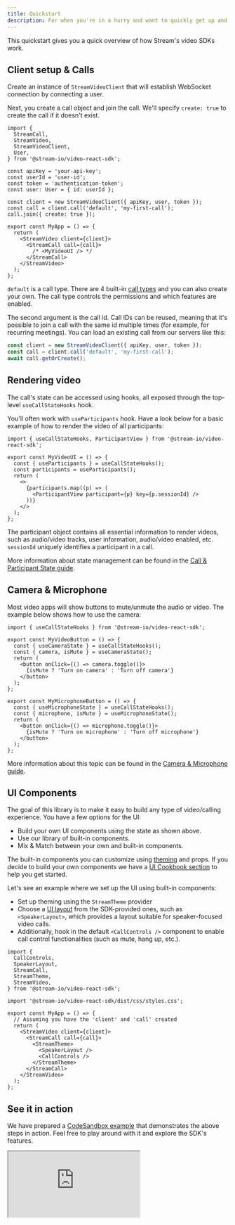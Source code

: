 ```yaml
---
title: Quickstart
description: For when you're in a hurry and want to quickly get up and running
---
```


This quickstart gives you a quick overview of how Stream's video SDKs work.

## Client setup & Calls

Create an instance of `StreamVideoClient` that will establish WebSocket connection by connecting a user.

Next, you create a call object and join the call.
We'll specify `create: true` to create the call if it doesn't exist.

```tsx
import {
  StreamCall,
  StreamVideo,
  StreamVideoClient,
  User,
} from '@stream-io/video-react-sdk';

const apiKey = 'your-api-key';
const userId = 'user-id';
const token = 'authentication-token';
const user: User = { id: userId };

const client = new StreamVideoClient({ apiKey, user, token });
const call = client.call('default', 'my-first-call');
call.join({ create: true });

export const MyApp = () => {
  return (
    <StreamVideo client={client}>
      <StreamCall call={call}>
        /* <MyVideoUI /> */
      </StreamCall>
    </StreamVideo>
  );
};
```

`default` is a call type. There are 4 built-in [call types](../../guides/configuring-call-types/) and you can also create your own. The call type controls the permissions and which features are enabled.

The second argument is the call id. Call IDs can be reused, meaning that it's possible to join a call with the same id multiple times (for example, for recurring meetings).
You can load an existing call from our servers like this:

```typescript
const client = new StreamVideoClient({ apiKey, user, token });
const call = client.call('default', 'my-first-call');
await call.getOrCreate();
```

## Rendering video

The call's state can be accessed using hooks, all exposed through the top-level `useCallStateHooks` hook.

You'll often work with `useParticipants` hook.
Have a look below for a basic example of how to render the video of all participants:

```tsx
import { useCallStateHooks, ParticipantView } from '@stream-io/video-react-sdk';

export const MyVideoUI = () => {
  const { useParticipants } = useCallStateHooks();
  const participants = useParticipants();
  return (
    <>
      {participants.map((p) => (
        <ParticipantView participant={p} key={p.sessionId} />
      ))}
    </>
  );
};
```

The participant object contains all essential information to render videos, such as audio/video tracks, user information, audio/video enabled, etc.
`sessionId` uniquely identifies a participant in a call.

More information about state management can be found in the [Call & Participant State guide](../../guides/call-and-participant-state).

## Camera & Microphone

Most video apps will show buttons to mute/unmute the audio or video. The example below shows how to use the camera:

```tsx
import { useCallStateHooks } from '@stream-io/video-react-sdk';

export const MyVideoButton = () => {
  const { useCameraState } = useCallStateHooks();
  const { camera, isMute } = useCameraState();
  return (
    <button onClick={() => camera.toggle()}>
      {isMute ? 'Turn on camera' : 'Turn off camera'}
    </button>
  );
};

export const MyMicrophoneButton = () => {
  const { useMicrophoneState } = useCallStateHooks();
  const { microphone, isMute } = useMicrophoneState();
  return (
    <button onClick={() => microphone.toggle()}>
      {isMute ? 'Turn on microphone' : 'Turn off microphone'}
    </button>
  );
};
```

More information about this topic can be found in the [Camera & Microphone guide](../../guides/camera-and-microphone).

## UI Components

The goal of this library is to make it easy to build any type of video/calling experience. You have a few options for the UI:

- Build your own UI components using the state as shown above.
- Use our library of built-in components.
- Mix & Match between your own and built-in components.

The built-in components you can customize using [theming](../../ui-components/video-theme) and props. If you decide to build your own components we have a [UI Cookbook section](../../ui-cookbook/overview) to help you get started.

Let's see an example where we set up the UI using built-in components:

- Set up theming using the `StreamTheme` provider
- Choose a [UI layout](../../ui-components/core/call-layout) from the SDK-provided ones, such as `<SpeakerLayout>`, which provides a layout suitable for speaker-focused video calls.
- Additionally, hook in the default `<CallControls />` component to enable call control functionalities (such as mute, hang up, etc.).

```tsx
import {
  CallControls,
  SpeakerLayout,
  StreamCall,
  StreamTheme,
  StreamVideo,
} from '@stream-io/video-react-sdk';

import '@stream-io/video-react-sdk/dist/css/styles.css';

export const MyApp = () => {
  // Assuming you have the 'client' and 'call' created
  return (
    <StreamVideo client={client}>
      <StreamCall call={call}>
        <StreamTheme>
          <SpeakerLayout />
          <CallControls />
        </StreamTheme>
      </StreamCall>
    </StreamVideo>
  );
};
```

## See it in action

We have prepared a [CodeSandbox example](https://codesandbox.io/embed/stream-video-quickstart-y0wo3m)
that demonstrates the above steps in action.
Feel free to play around with it and explore the SDK's features.

<iframe
  src="https://codesandbox.io/embed/stream-video-quickstart-y0wo3m?fontsize=12&hidenavigation=1&theme=dark&runonclick=1"
  style={{
    width: '100%',
    height: '500px',
    border: 0,
    borderRadius: '4px',
    overflow: 'hidden',
  }}
  title="stream-video-quickstart"
  allow="accelerometer; ambient-light-sensor; camera; encrypted-media; geolocation; gyroscope; hid; microphone; midi; payment; usb; vr; xr-spatial-tracking"
  sandbox="allow-forms allow-modals allow-popups allow-presentation allow-same-origin allow-scripts"
></iframe>
